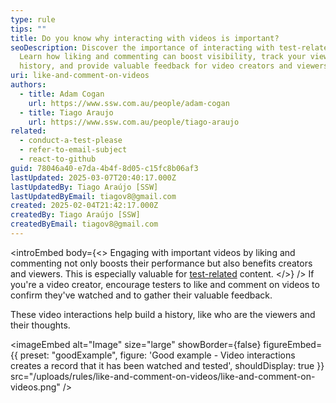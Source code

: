 ```yaml
---
type: rule
tips: ""
title: Do you know why interacting with videos is important?
seoDescription: Discover the importance of interacting with test-related videos.
  Learn how liking and commenting can boost visibility, track your viewing
  history, and provide valuable feedback for video creators and viewers.
uri: like-and-comment-on-videos
authors:
  - title: Adam Cogan
    url: https://www.ssw.com.au/people/adam-cogan
  - title: Tiago Araujo
    url: https://www.ssw.com.au/people/tiago-araujo
related:
  - conduct-a-test-please
  - refer-to-email-subject
  - react-to-github
guid: 78046a40-e7da-4b4f-8d05-c15fc8b06af3
lastUpdated: 2025-03-07T20:40:17.000Z
lastUpdatedBy: Tiago Araújo [SSW]
lastUpdatedByEmail: tiagov8@gmail.com
created: 2025-02-04T21:42:17.000Z
createdBy: Tiago Araújo [SSW]
createdByEmail: tiagov8@gmail.com
---
```


<introEmbed
  body={<>
Engaging with important videos by liking and commenting not only boosts their performance but also benefits creators and viewers. This is especially valuable for [test-related](/conduct-a-test-please) content.
  </>}
/>
If you're a video creator, encourage testers to like and comment on videos to confirm they've watched and to gather their valuable feedback.

These video interactions help build a history, like who are the viewers and their thoughts.

<imageEmbed
  alt="Image"
  size="large"
  showBorder={false}
  figureEmbed={{
    preset: "goodExample",
    figure: 'Good example - Video interactions creates a record that it has been watched and tested',
    shouldDisplay: true
  }}
  src="/uploads/rules/like-and-comment-on-videos/like-and-comment-on-videos.png"
/>
